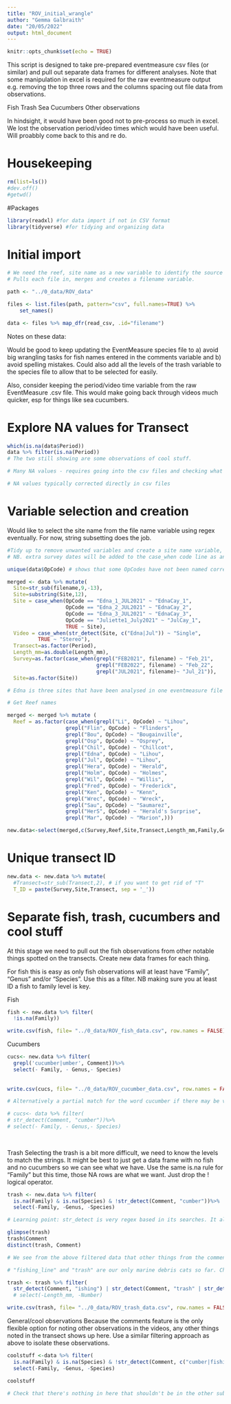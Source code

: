 ```yaml
---
title: "ROV_initial_wrangle"
author: "Gemma Galbraith"
date: "20/05/2022"
output: html_document
---
```


```r
knitr::opts_chunk$set(echo = TRUE)
```

This script is designed to take pre-prepared eventmeasure csv files (or similar) and pull out separate data frames for different analyses. Note that some manipulation in excel is required for the raw eventmeasure output e.g. removing the top three rows and the columns spacing out file data from observations. 

Fish
Trash
Sea Cucumbers
Other observations

In hindsight, it would have been good not to pre-process so much in excel. We lost the observation period/video times which would have been useful. Will proabbly come back to this and re do.


# Housekeeping
```r
rm(list=ls())
#dev.off()
#getwd()
```

#Packages
```r
library(readxl) #for data import if not in CSV format
library(tidyverse) #for tidying and organizing data
```

# Initial import
```r
# We need the reef, site name as a new variable to identify the source of the data
# Pulls each file in, merges and creates a filename variable. 

path <- "../0_data/ROV_data"

files <- list.files(path, pattern="csv", full.names=TRUE) %>%
    set_names()

data <- files %>% map_dfr(read_csv, .id="filename")

```

Notes on these data:

Would be good to keep updating the EventMeasure species file to a) avoid big wrangling tasks for fish names entered in the comments variable and b) avoid spelling mistakes. Could also add all the levels of the trash variable to the species file to allow that to be selected for easily.

Also, consider keeping the period/video time variable from the raw EventMeasure .csv file. This would make going back through videos much quicker, esp for things like sea cucumbers.

# Explore NA values for Transect
```r

which(is.na(data$Period))
data %>% filter(is.na(Period))
# The two still showing are some observations of cool stuff.

# Many NA values - requires going into the csv files and checking what's going on. May even require looking at the videos. Some are genuine observations made outside of any particular transect but these shouldn't be included in the statistical analysis if they we not record on a transect.

# NA values typically corrected directly in csv files
```


# Variable selection and creation
Would like to select the site name from the file name variable using regex eventually. For now, string subsetting does the job.

```r
#Tidy up to remove unwanted variables and create a site name variable, Reef variable and a survey date.
# NB. extra survey dates will be added to the case_when code line as and when more videos from other survey trips are added to data.

unique(data$OpCode) # shows that some OpCodes have not been named correctly. Use 'filename' to apply SURVEY and maybe REEF. Edna and Juliette Cay require a bit of special attention using the OpCode variable. We also need to specify whether the survey was stereo or not. Refer to ROV transect full summary csv.

merged <- data %>% mutate(
  Site=str_sub(filename,9,-13),
  Site=substring(Site,12),
  Site = case_when(OpCode == "Edna_1_JUL2021" ~ "EdnaCay_1",
                   OpCode == "Edna_2_JUL2021" ~ "EdnaCay_2",
                   OpCode == "Edna_3_JUL2021" ~ "EdnaCay_3",
                   OpCode == "Juliette1_July2021" ~ "JulCay_1",
                   TRUE ~ Site),
  Video = case_when(str_detect(Site, c("Edna|Jul")) ~ "Single",
          TRUE ~ "Stereo"),        
  Transect=as.factor(Period),
  Length_mm=as.double(Length_mm),
  Survey=as.factor(case_when(grepl("FEB2021", filename) ~ "Feb_21",
                             grepl("FEB2022", filename) ~ "Feb_22",
                             grepl("JUL2021", filename)~ "Jul_21")),
  Site=as.factor(Site))

# Edna is three sites that have been analysed in one eventmeasure file - some manual edits done to the csv but still needs some attention here. Use OpCode which has been manual edited to reflect the three different sites.

# Get Reef names

merged <- merged %>% mutate ( 
  Reef = as.factor(case_when(grepl("Li", OpCode) ~ "Lihou",
                   grepl("Flin", OpCode) ~ "Flinders",
                   grepl("Bou", OpCode) ~ "Bougainville",
                   grepl("Osp", OpCode) ~ "Osprey",
                   grepl("Chil", OpCode) ~ "Chillcot",
                   grepl("Edna", OpCode) ~ "Lihou",
                   grepl("Jul", OpCode) ~ "Lihou",
                   grepl("Hera", OpCode) ~ "Herald",
                   grepl("Holm", OpCode) ~ "Holmes",
                   grepl("Wil", OpCode) ~ "Willis",
                   grepl("Fred", OpCode) ~ "Frederick",
                   grepl("Ken", OpCode) ~ "Kenn",
                   grepl("Wrec", OpCode) ~ "Wreck",
                   grepl("Sau", OpCode) ~ "Saumarez",
                   grepl("HerS", OpCode) ~ "Herald's Surprise",
                   grepl("Mar", OpCode) ~ "Marion",)))

new.data<-select(merged,c(Survey,Reef,Site,Transect,Length_mm,Family,Genus,Species, Number,Comment, Video))
```



# Unique transect ID 
```r

new.data <- new.data %>% mutate(
  #Transect=str_sub(Transect,2), # if you want to get rid of "T"
  T_ID = paste(Survey,Site,Transect, sep = '_'))

```


# Separate fish, trash, cucumbers and cool stuff
At this stage we need to pull out the fish observations from other notable things spotted on the transects. Create new data frames for each thing.

For fish this is easy as only fish observations will at least have "Family", "Genus" and/or "Species". Use this as a filter. NB making sure you at least ID a fish to family level is key.

Fish
```r

fish <- new.data %>% filter(
  !is.na(Family))

write.csv(fish, file= "../0_data/ROV_fish_data.csv", row.names = FALSE)

```


Cucumbers
```r

cucs<- new.data %>% filter(
  grepl('cucumber|umber', Comment))%>% 
  select(- Family, - Genus,- Species)
  
  
write.csv(cucs, file= "../0_data/ROV_cucumber_data.csv", row.names = FALSE)

# Alternatively a partial match for the word cucumber if there may be variations of this spelling in the data

# cucs<- data %>% filter(
# str_detect(Comment, "cumber"))%>% 
# select(- Family, - Genus,- Species)
  
  

```

Trash
Selecting the trash is a bit more difficult, we need to know the levels to match the strings. It might be best to just get a data frame with no fish and no cucumbers so we can see what we have. Use the same is.na rule for "Family" but this time, those NA rows are what we want. Just drop the ! logical operator.

```r
trash <- new.data %>% filter(
  is.na(Family) & is.na(Species) & !str_detect(Comment, "cumber"))%>% 
  select(-Family, -Genus, -Species)

# Learning point: str_detect is very regex based in its searches. It also has a "negate" argument which will NOT search for the pattern you supply, works like the ! operator. e.g.str_detect(Comment, "cumber", negate = TRUE)

glimpse(trash)
trash$Comment
distinct(trash, Comment)

# We see from the above filtered data that other things from the comment variable have been selected. Exclude these by filtering only the known trash categories.

# "fishing_line" and "trash" are our only marine debris cats so far. Check for multiple spellings e.f. "Fishing Line" by including partial string match.

trash <- trash %>% filter(
  str_detect(Comment, "ishing") | str_detect(Comment, "trash" | str_detect(Comment, "Fishing Line")))
  # select(-Length_mm, -Number)

write.csv(trash, file= "../0_data/ROV_trash_data.csv", row.names = FALSE)


```

General/cool observations
Because the comments feature is the only flexible option for noting other observations in the videos, any other things noted in the transect shows up here. Use a similar filtering approach as above to isolate these observations.

```r
coolstuff <-data %>% filter(
  is.na(Family) & is.na(Species) & !str_detect(Comment, c("cumber|fishing_line|trash|Fishing Line|Fishing line")))%>% 
  select(-Family, -Genus, -Species)

coolstuff

# Check that there's nothing in here that shouldn't be in the other subsets


```

